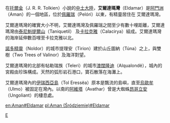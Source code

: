 {{unreferenced|time=2014-11-29T13:21:46+00:00}}
在[[托爾金|托爾金]]（J. R. R. Tolkien）小說的[[中土大陸|中土大陸]]，'''艾爾達瑪灣'''（Eldamar）是[[阿門洲|阿門洲]]（Aman）的一個地區，位於[[佩羅瑞|佩羅瑞]]（Pelóri）以東，有精靈居住在 艾爾達瑪灣。

艾爾達瑪灣的確實大小不明，艾爾達瑪灣及佩羅瑞之間至少有數十哩距離，艾爾達瑪灣由[[泰尼魁提爾山|泰尼魁提爾山]]（Taniquetil）
及[[卡拉克雅|卡拉克雅]]（Calacirya）組成。艾爾達瑪灣的海岸延伸數百哩至卡拉克雅以北。

[[諾多精靈|諾多精靈]]（Noldor）的城市提理安（Tirion）建於山丘圖納（Túna）之上，與雙樹（Two Trees of Valinor）及海洋對望。

艾爾達瑪灣的北部有帖勒瑞族（Teleri）的城市[[澳闊隆迪|澳闊隆迪]]（Alqualondë），城內的宮殿由珍珠構成。天然的弧形岩石港口，寶石散落在海灘上。

艾爾達瑪灣內的[[伊瑞西亞島|伊瑞西亞島]]（Tol Eressëa）原本是飄流的島嶼，直至[[烏歐牟|烏歐牟]]（Ulmo）被固定在灣內。以南的[[阿維塔|阿維塔]]（Avathar）曾是大蜘蛛[[昂哥立安|昂哥立安]]（Ungoliant）的棲息處。

{{Tolkien-stub}}

[[Category:中土大陸的地理|E]]

[[en:Aman#Eldamar|en:Aman#Eldamar]]
[[pl:Aman_(Śródziemie)#Eldamar|pl:Aman (Śródziemie)#Eldamar]]